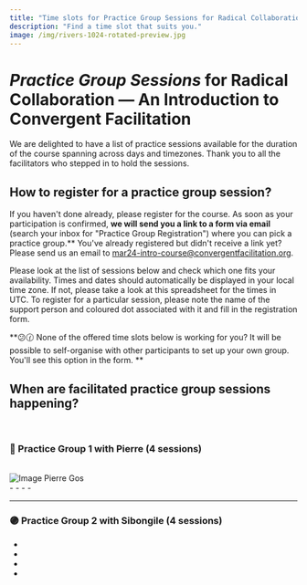 ```yaml
---
title: "Time slots for Practice Group Sessions for Radical Collaboration — An Introduction to Convergent Facilitation with Paul and Verene"
description: "Find a time slot that suits you."
image: /img/rivers-1024-rotated-preview.jpg
---
```




# *Practice Group Sessions* for Radical Collaboration — An Introduction to Convergent Facilitation 

We are delighted to have a list of practice sessions available for the duration of the course spanning across days and timezones. Thank you to all the facilitators who stepped in to hold the sessions. 

## How to register for a practice group session?

If you haven't done already, please register for the course. As soon as your participation is confirmed, **we will send you a link to a form via email** (search your inbox for "Practice Group Registration") where you can pick a practice group.** You've already registered but didn't receive a link yet? Please send us an email to [mar24-intro-course@convergentfacilitation.org](mailto:mar24-intro-course@convergentfacilitation.org).

Please look at the list of sessions below and check which one fits your availability. Times and dates should automatically be displayed in your local time zone. If not, please take a look at this spreadsheet for the times in UTC. To register for a particular session, please note the name of the support person and coloured dot associated with it and fill in the registration form. 

**😕🕜 None of the offered time slots below is working for you? It will be possible to self-organise with other participants to set up your own group. You'll see this option in the form. **

## When are facilitated practice group sessions happening?

<br/> 

### 🔴 Practice Group 1 with Pierre (4 sessions)

   
<br/> 
   
<div className="column-container">
  <div style={{ flex: 1, paddingRight: '10px', textAlign: 'center' }}>
	<img src="/img/pierre_gos.png" alt="Image Pierre Gos" className="round-image" style={{height: "200px", width: "auto"}}/>
  </div>
  <div style={{ flex: 2, paddingLeft: '10px' }}>
	- <LocalTime year={2024} month={3} day={5} startHour={20} startMinute={0} endHour={21} endMinute={0}/>
	- <LocalTime year={2024} month={3} day={12} startHour={20} startMinute={0} endHour={21} endMinute={0}/>
	- <LocalTime year={2024} month={3} day={19} startHour={20} startMinute={0} endHour={21} endMinute={0}/>
	- <LocalTime year={2024} month={3} day={26} startHour={20} startMinute={0} endHour={21} endMinute={0}/>
  </div>
</div>

----

### 🟣 Practice Group 2 with Sibongile (4 sessions)

- <LocalTime year={2024} month={3} day={5} startHour={14} startMinute={0} endHour={17} endMinute={0}/>
- <LocalTime year={2024} month={3} day={12} startHour={15} startMinute={0} endHour={17} endMinute={0}/>
- <LocalTime year={2024} month={3} day={19} startHour={15} startMinute={0} endHour={17} endMinute={0}/>
- <LocalTime year={2024} month={3} day={26} startHour={15} startMinute={0} endHour={17} endMinute={0}/>
